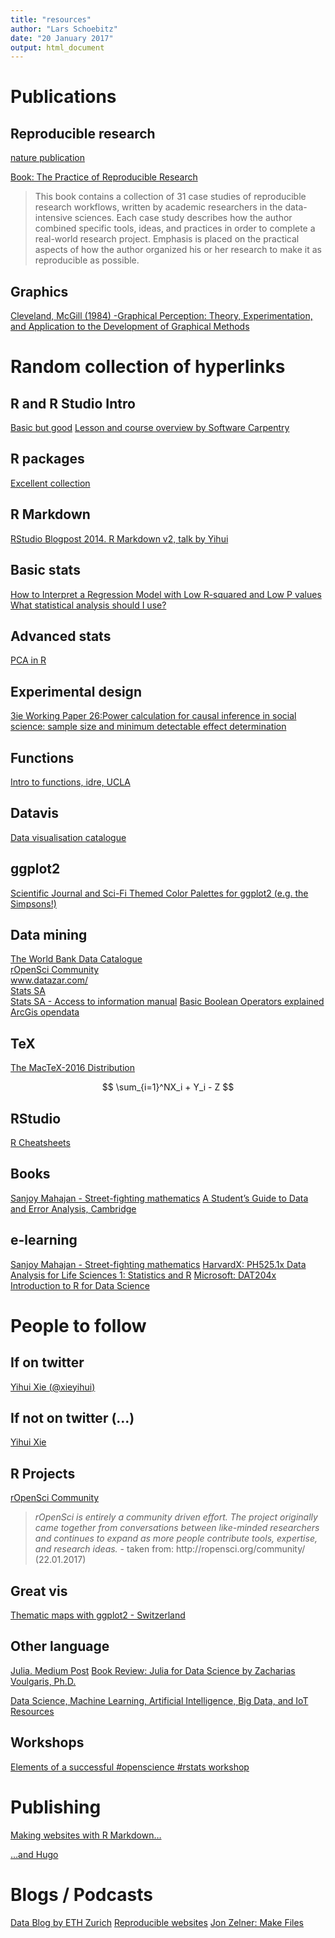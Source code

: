 ```yaml
---
title: "resources"
author: "Lars Schoebitz"
date: "20 January 2017"
output: html_document
---
```


# Publications

## Reproducible research

[nature publication](http://go.nature.com/2jm3QSx)

[Book: The Practice of Reproducible Research](https://www.practicereproducibleresearch.org)

> This book contains a collection of 31 case studies of reproducible research workflows, written by academic researchers in the data-intensive sciences. Each case study describes how the author combined specific tools, ideas, and practices in order to complete a real-world research project. Emphasis is placed on the practical aspects of how the author organized his or her research to make it as reproducible as possible.

## Graphics

[Cleveland, McGill (1984) -Graphical Perception: Theory, Experimentation, and Application to the Development of Graphical Methods](https://www.jstor.org/stable/2288400?seq=1#page_scan_tab_contents)


# Random collection of hyperlinks

## R and R Studio Intro

[Basic but good](http://bit.ly/2jg8DF4)
[Lesson and course overview by Software Carpentry](https://swcarpentry.github.io/r-novice-gapminder/)

## R packages 

[Excellent collection](https://github.com/qinwf/awesome-R)

## R Markdown

[RStudio Blogpost 2014. R Markdown v2, talk by Yihui](https://blog.rstudio.org/2014/06/18/r-markdown-v2/)

## Basic stats

[How to Interpret a Regression Model with Low R-squared and Low P values](http://bit.ly/2jV8kjX)
[What statistical analysis should I use?](http://bit.ly/2iK1rVx)

## Advanced stats

[PCA in R](https://www.r-bloggers.com/principal-component-analysis-in-r/amp/)

## Experimental design

[3ie Working Paper 26:Power calculation for causal inference in social science: sample size and minimum detectable effect determination](http://bit.ly/2jHzrBu)


## Functions

[Intro to functions, idre, UCLA](http://bit.ly/2jV8kjX)

## Datavis

[Data visualisation catalogue](http://bit.ly/2jVa6RT)

## ggplot2

[Scientific Journal and Sci-Fi Themed Color Palettes for ggplot2 (e.g. the Simpsons!)](http://bit.ly/2k8KRL9)

## Data mining

[The World Bank Data Catalogue](http://bit.ly/2iT49TQ)  
[rOpenSci Community](http://bit.ly/2kh46qg)  
[www.datazar.com/](www.datazar.com/)  
[Stats SA](http://www.statssa.gov.za)  
[Stats SA - Access to information manual](http://www.statssa.gov.za/wp-content/uploads/2013/07/Access_to_information.pdf) 
[Basic Boolean Operators explained](http://booleanblackbelt.com/2008/12/basic-boolean-search-operators-and-query-modifiers-explained/)  
[ArcGis opendata](https://blogs.esri.com/esri/arcgis/2016/11/08/whats-new-in-open-data-november-2016/)  


## TeX

[The MacTeX-2016 Distribution](http://bit.ly/2jHI13u)

$$
\sum_{i=1}^NX_i + Y_i - Z
$$

## RStudio

[R Cheatsheets](http://bit.ly/2kfDOk3)


## Books

[Sanjoy Mahajan - Street-fighting mathematics](http://bit.ly/2jHvahq)
[A Student's Guide to Data and Error Analysis, Cambridge](http://bit.ly/2iTaGOo)

## e-learning

[Sanjoy Mahajan - Street-fighting mathematics](http://bit.ly/2iJTnnP)
[HarvardX: PH525.1x Data Analysis for Life Sciences 1: Statistics and R](http://bit.ly/2jxkGif)
[Microsoft: DAT204x Introduction to R for Data Science](http://bit.ly/2j2v572)

# People to follow

## If on twitter

[Yihui Xie (@xieyihui)](http://bit.ly/2jNj8Ty)

## If not on twitter (...)

[Yihui Xie](http://bit.ly/2jFlRw5)


## R Projects 

[rOpenSci Community](http://bit.ly/2kh46qg)

>*rOpenSci is entirely a community driven effort. The project originally came together from conversations between like-minded researchers and continues to expand as more people contribute tools, expertise, and research ideas.* - taken from: http://ropensci.org/community/ (22.01.2017)

## Great vis

[Thematic maps with ggplot2 - Switzerland](https://timogrossenbacher.ch/2016/12/beautiful-thematic-maps-with-ggplot2-only/)

## Other language

[Julia. Medium Post](https://medium.com/@ivydatascience/julia-and-its-usefulness-in-data-science-6e9181504ff4#.t0chjcw3c)
[Book Review: Julia for Data Science by Zacharias Voulgaris, Ph.D.](http://insidebigdata.com/2017/01/10/book-review-julia-data-science/)

[Data Science, Machine Learning, Artificial Intelligence, Big Data, and IoT Resources](https://github.com/acastrounis/data-science-machine-learning-ai-big-data-iot-resources/blob/master/README.md)

## Workshops

[Elements of a successful #openscience #rstats workshop](https://www.r-bloggers.com/elements-of-a-successful-openscience-rstats-workshop/amp/)

# Publishing

[Making websites with R Markdown...](https://slides.yihui.name/2017-rstudio-conf-blogdown-Yihui-Xie.html?utm_content=buffer96d21&utm_medium=social&utm_source=twitter.com&utm_campaign=buffer#1)

[...and Hugo](https://gohugo.io)

# Blogs / Podcasts

[Data Blog by ETH Zurich](https://www.explora.ethz.ch/en/s/surfing-the-sea-of-data/)
[Reproducible websites](http://www.the100.ci/2017/02/19/reproducible-websites-for-fun-and-profit/#comment-59)
[Jon Zelner: Make Files](http://www.jonzelner.net/statistics/make/docker/reproducibility/2016/05/31/reproducibility-pt-1/)

